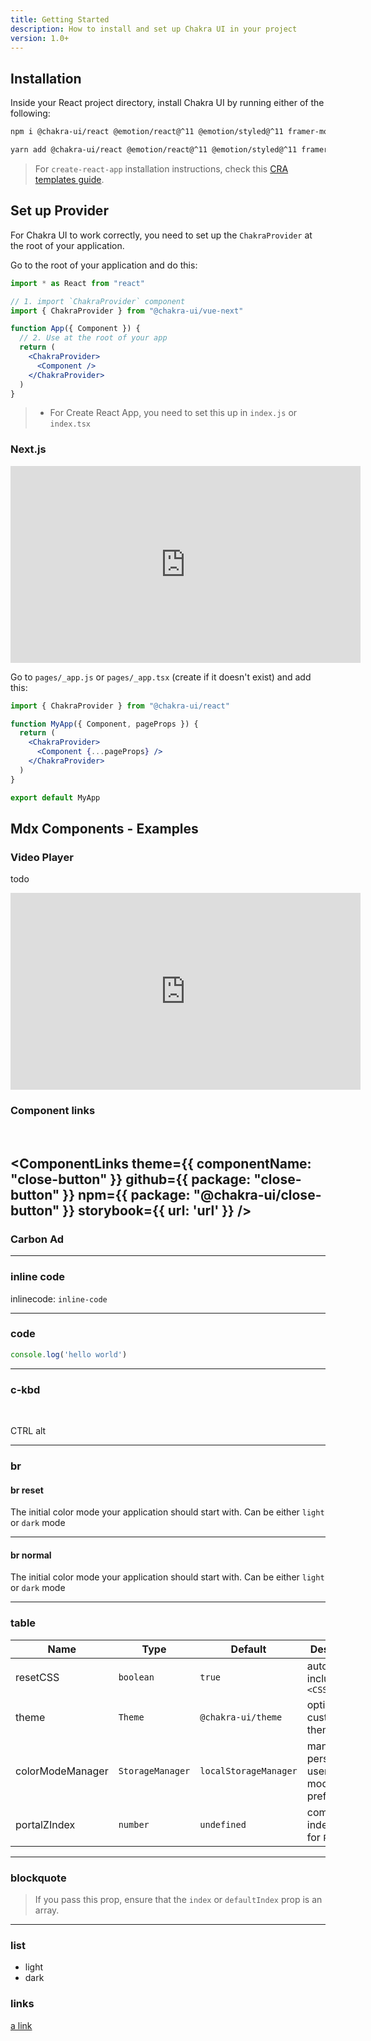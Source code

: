 ```yaml
---
title: Getting Started
description: How to install and set up Chakra UI in your project
version: 1.0+
---
```


## Installation

Inside your React project directory, install Chakra UI by running either of the
following:

```bash
npm i @chakra-ui/react @emotion/react@^11 @emotion/styled@^11 framer-motion@^4
```

```bash
yarn add @chakra-ui/react @emotion/react@^11 @emotion/styled@^11 framer-motion@^4
```

> For `create-react-app` installation instructions, check this
> [CRA templates guide](/guides/integrations/with-cra).

## Set up Provider

For Chakra UI to work correctly, you need to set up the `ChakraProvider` at the
root of your application.

Go to the root of your application and do this:

```jsx live=false
import * as React from "react"

// 1. import `ChakraProvider` component
import { ChakraProvider } from "@chakra-ui/vue-next"

function App({ Component }) {
  // 2. Use at the root of your app
  return (
    <ChakraProvider>
      <Component />
    </ChakraProvider>
  )
}
```

> - For Create React App, you need to set this up in `index.js` or `index.tsx`

### Next.js
<c-box mt={3}>
  <c-aspect-ratio ratio={16 / 8.84}>
    <iframe width="560" height="315" src="https://www.youtube.com/embed/wI2vqXsjsIo" title="YouTube video player" frameborder="0" allow="accelerometer; autoplay; clipboard-write; encrypted-media; gyroscope; picture-in-picture" allowfullscreen></iframe>
  </c-aspect-ratio>
</c-box>

Go to `pages/_app.js` or `pages/_app.tsx` (create if it doesn't exist) and add
this:

```jsx live=false
import { ChakraProvider } from "@chakra-ui/react"

function MyApp({ Component, pageProps }) {
  return (
    <ChakraProvider>
      <Component {...pageProps} />
    </ChakraProvider>
  )
}

export default MyApp
```

## Mdx Components - Examples

### Video Player

todo

<c-box mt={3}>
  <c-aspect-ratio ratio={16 / 8.84}>
    <iframe width="560" height="315" src="https://www.youtube.com/embed/wI2vqXsjsIo" title="YouTube video player" frameborder="0" allow="accelerometer; autoplay; clipboard-write; encrypted-media; gyroscope; picture-in-picture" allowfullscreen></iframe>
  </c-aspect-ratio>
</c-box>

### Component links

<br />

<ComponentLinks theme={{ componentName: "close-button" }} github={{ package: "close-button" }} npm={{ package: "@chakra-ui/close-button" }} storybook={{ url: 'url' }} />
---

### Carbon Ad

<carbon-ad />

<CarbonAd />

---

### inline code

inlinecode: `inline-code`

---

### code


```js
console.log('hello world')
```

---

### c-kbd
<br />

<c-kbd>CTRL</c-kbd>
<c-kbd>alt</c-kbd>

---

### br

#### br reset

The initial color mode your application should start with. <CBr reset /> Can be either `light` or `dark` mode

---

#### br normal

The initial color mode your application should start with. <CBr /> Can be either `light` or `dark` mode

---

### table


| Name             | Type             | Default               | Description                                         |
| ---------------- | ---------------- | --------------------- | --------------------------------------------------- |
| resetCSS         | `boolean`        | `true`                | automatically includes `<CSSReset />`               |
| theme            | `Theme`          | `@chakra-ui/theme`    | optional custom theme                               |
| colorModeManager | `StorageManager` | `localStorageManager` | manager to persist a users color mode preference in |
| portalZIndex     | `number`         | `undefined`           | common z-index to use for `Portal`                  |


----

### blockquote

> If you pass this prop, ensure that the `index` or `defaultIndex` prop is an
> array.

---

### list

 - light
 - dark

### links

[a link](https://google.com)


<c-box pb="20" />